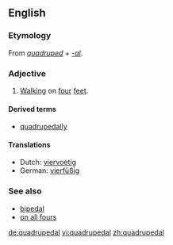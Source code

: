 ==English==
===Etymology===
From ''[[quadruped]]'' + ''[[-al]]''.
===Adjective===
{{en-adj|-}}
# [[walk|Walking]] on [[four]] [[feet]].

====Derived terms====
* [[quadrupedally]]

====Translations====
{{top}}
*Dutch: [[viervoetig]]
*German: [[vierfüßig]]
{{mid}}
{{bottom}}

===See also===
*[[bipedal]]
*[[on all fours]]

[[de:quadrupedal]]
[[vi:quadrupedal]]
[[zh:quadrupedal]]